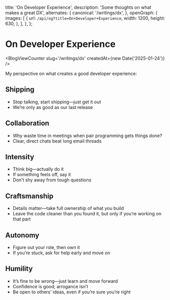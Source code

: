 
  title: 'On Developer Experience',
  description: 'Some thoughts on what makes a great DX',
  alternates: {
    canonical: '/writings/dx',
  },
  openGraph: {
    images: [
      {
        url: `/api/og?title=On+Developer+Experience`,
        width: 1200,
        height: 630,
      },
    ],
  },
};

# On Developer Experience
<BlogViewCounter slug='/writings/dx' createdAt={new Date('2025-01-24')} />

My perspective on what creates a good developer experience:

## Shipping

- Stop talking, start shipping—just get it out
- We’re only as good as our last release

## Collaboration

- Why waste time in meetings when pair programming gets things done?
- Clear, direct chats beat long email threads

## Intensity

- Think big—actually do it
- If something feels off, say it
- Don’t shy away from tough questions

## Craftsmanship

- Details matter—take full ownership of what you build
- Leave the code cleaner than you found it, but only if you’re working on that part

## Autonomy

- Figure out your role, then own it
- If you’re stuck, ask for help early and move on

## Humility

- It’s fine to be wrong—just learn and move forward
- Confidence is good; arrogance isn’t
- Be open to others’ ideas, even if you’re sure you’re right
